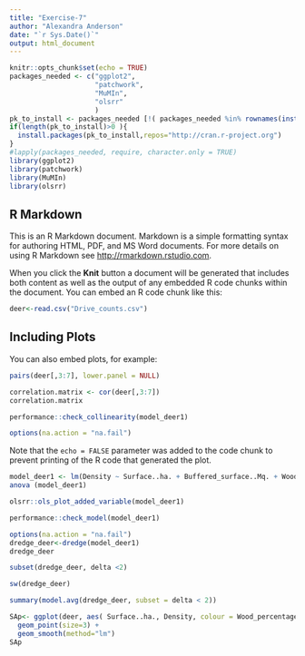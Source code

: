 ```yaml
---
title: "Exercise-7"
author: "Alexandra Anderson"
date: "`r Sys.Date()`"
output: html_document
---
```


```r
knitr::opts_chunk$set(echo = TRUE)
packages_needed <- c("ggplot2",
                     "patchwork",
                     "MuMIn", 
                     "olsrr"
                     )
pk_to_install <- packages_needed [!( packages_needed %in% rownames(installed.packages())  )]
if(length(pk_to_install)>0 ){
  install.packages(pk_to_install,repos="http://cran.r-project.org")
}
#lapply(packages_needed, require, character.only = TRUE)
library(ggplot2)
library(patchwork)
library(MuMIn)
library(olsrr)
```

## R Markdown

This is an R Markdown document. Markdown is a simple formatting syntax for authoring HTML, PDF, and MS Word documents. For more details on using R Markdown see <http://rmarkdown.rstudio.com>.

When you click the **Knit** button a document will be generated that includes both content as well as the output of any embedded R code chunks within the document. You can embed an R code chunk like this:

```r
deer<-read.csv("Drive_counts.csv")
```

## Including Plots

You can also embed plots, for example:

```r
pairs(deer[,3:7], lower.panel = NULL)
```
```R
correlation.matrix <- cor(deer[,3:7])
correlation.matrix
```

```r
performance::check_collinearity(model_deer1)
```

```r
options(na.action = "na.fail")
```
Note that the `echo = FALSE` parameter was added to the code chunk to prevent printing of the R code that generated the plot.

```r
model_deer1 <- lm(Density ~ Surface..ha. + Buffered_surface..Mq. + Wooded_buffered_surface..Mq. + Wood_percentage + Weighted_surface..ha., data=deer)
anova (model_deer1)
```
```r
olsrr::ols_plot_added_variable(model_deer1)
```

```r
performance::check_model(model_deer1)
```


```r
options(na.action = "na.fail")
dredge_deer<-dredge(model_deer1)
dredge_deer

```

```r
subset(dredge_deer, delta <2)
```

```r
sw(dredge_deer)
```
```r
summary(model.avg(dredge_deer, subset = delta < 2))
```

```r
SAp<- ggplot(deer, aes( Surface..ha., Density, colour = Wood_percentage)) + 
  geom_point(size=3) +
  geom_smooth(method="lm")
SAp
```

